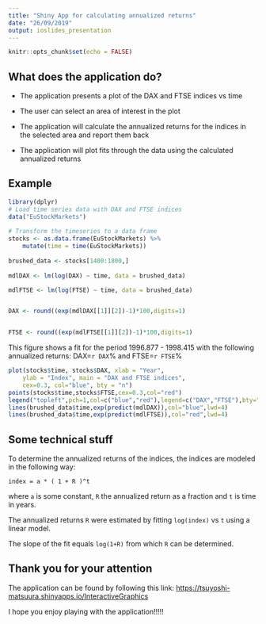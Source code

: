 ```yaml
---
title: "Shiny App for calculating annualized returns"
date: "26/09/2019"
output: ioslides_presentation
---
```


```r
knitr::opts_chunk$set(echo = FALSE)
```

## What does the application do?

 - The application presents a plot of the DAX and FTSE indices vs time
 
 - The user can select an area of interest in the plot
 
 - The application will calculate the annualized returns for the indices
 in the selected area and report them back
 
 - The application will plot fits through the data using the calculated
 annualized returns
 
 
## Example

```r

library(dplyr)
# Load time series data with DAX and FTSE indices
data("EuStockMarkets")
    
# Transform the timeseries to a data frame
stocks <- as.data.frame(EuStockMarkets) %>%
    mutate(time = time(EuStockMarkets))
    
brushed_data <- stocks[1400:1800,]
    
mdlDAX <- lm(log(DAX) ~ time, data = brushed_data)

mdlFTSE <- lm(log(FTSE) ~ time, data = brushed_data)


DAX <- round((exp(mdlDAX[[1]][2])-1)*100,digits=1)


FTSE <- round((exp(mdlFTSE[[1]][2])-1)*100,digits=1)
```

This figure shows a fit for the period 1996.877 - 1998.415 with the following annualized returns: DAX=`r DAX`% and FTSE=`r FTSE`%

```r
plot(stocks$time, stocks$DAX, xlab = "Year",
    ylab = "Index", main = "DAX and FTSE indices",
    cex=0.3, col="blue", bty = "n")
points(stocks$time,stocks$FTSE,cex=0.3,col="red")
legend("topleft",pch=1,col=c("blue","red"),legend=c("DAX","FTSE"),bty="n")
lines(brushed_data$time,exp(predict(mdlDAX)),col="blue",lwd=4)
lines(brushed_data$time,exp(predict(mdlFTSE)),col="red",lwd=4)

```

## Some technical stuff

To determine the annualized returns of the indices, the indices are modeled
in the following way:  
 
`index = a * ( 1 + R )^t`
 
where `a` is some constant, `R` the annualized return as a fraction and `t` is time in years.

The annualized returns `R` were estimated by fitting `log(index)` vs `t` using a linear model.

The slope of the fit equals `log(1+R)` from which `R` can be determined.

## Thank you for your attention

The application can be found by following this link: [https://tsuyoshi-matsuura.shinyapps.io/InteractiveGraphics](https://tsuyoshi-matsuura.shinyapps.io/InteractiveGraphics)


I hope you enjoy playing with the application!!!!!
